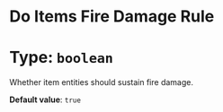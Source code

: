 # Do Items Fire Damage Rule
# Type: `boolean`
Whether item entities should sustain fire damage.

**Default value**: `true`
